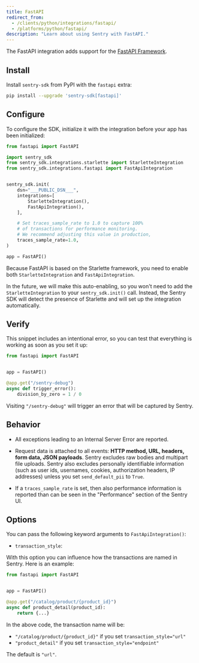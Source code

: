 ```yaml
---
title: FastAPI
redirect_from:
  - /clients/python/integrations/fastapi/
  - /platforms/python/fastapi/
description: "Learn about using Sentry with FastAPI."
---
```


The FastAPI integration adds support for the [FastAPI Framework](https://fastapi.tiangolo.com/).

## Install

Install `sentry-sdk` from PyPI with the `fastapi` extra:

```bash
pip install --upgrade 'sentry-sdk[fastapi]'
```

## Configure

To configure the SDK, initialize it with the integration before your app has been initialized:

```python
from fastapi import FastAPI

import sentry_sdk
from sentry_sdk.integrations.starlette import StarletteIntegration
from sentry_sdk.integrations.fastapi import FastApiIntegration


sentry_sdk.init(
    dsn="___PUBLIC_DSN___",
    integrations=[
        StarletteIntegration(),
        FastApiIntegration(),
    ],

    # Set traces_sample_rate to 1.0 to capture 100%
    # of transactions for performance monitoring.
    # We recommend adjusting this value in production,
    traces_sample_rate=1.0,
)

app = FastAPI()
```

Because FastAPI is based on the Starlette framework, you need to enable both `StarletteIntegration` and `FastApiIntegration`.

<Note>

In the future, we will make this auto-enabling, so you won't need to add the `StarletteIntegration` to your `sentry_sdk.init()` call. Instead, the Sentry SDK will detect the presence of Starlette and will set up the integration automatically.

</Note>

## Verify

This snippet includes an intentional error, so you can test that everything is working as soon as you set it up:

```python
from fastapi import FastAPI


app = FastAPI()

@app.get("/sentry-debug")
async def trigger_error():
    division_by_zero = 1 / 0

```

Visiting `"/sentry-debug"` will trigger an error that will be captured by Sentry.

## Behavior

- All exceptions leading to an Internal Server Error are reported.

- Request data is attached to all events: **HTTP method, URL, headers, form data, JSON payloads**. Sentry excludes raw bodies and multipart file uploads. Sentry also excludes personally identifiable information (such as user ids, usernames, cookies, authorization headers, IP addresses) unless you set `send_default_pii` to `True`.

- If a `traces_sample_rate` is set, then also performance information is reported than can be seen in the "Performance" section of the Sentry UI.

## Options

You can pass the following keyword arguments to `FastApiIntegration()`:

- `transaction_style`:

With this option you can influence how the transactions are named in Sentry. Here is an example:

```python
from fastapi import FastAPI


app = FastAPI()

@app.get("/catalog/product/{product_id}")
async def product_detail(product_id):
    return {...}
```

In the above code, the transaction name will be:

- `"/catalog/product/{product_id}"` if you set `transaction_style="url"`
- `"product_detail"` if you set `transaction_style="endpoint"`

The default is `"url"`.
